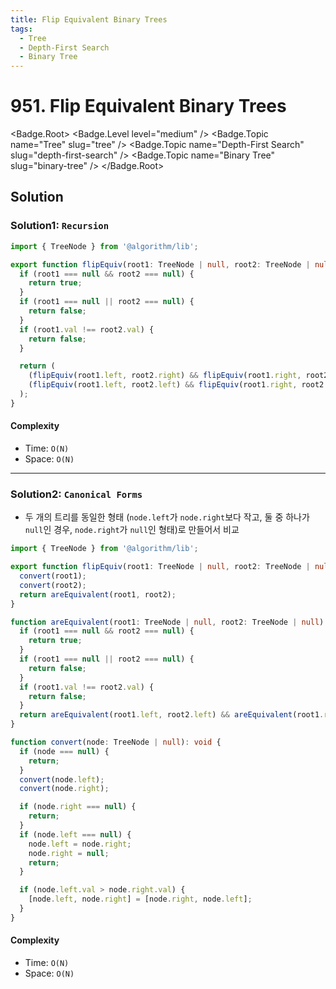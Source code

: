 ```yaml
---
title: Flip Equivalent Binary Trees
tags:
  - Tree
  - Depth-First Search
  - Binary Tree
---
```


# 951. Flip Equivalent Binary Trees

<Badge.Root>
  <Badge.Level level="medium" />
  <Badge.Topic name="Tree" slug="tree" />
  <Badge.Topic name="Depth-First Search" slug="depth-first-search" />
  <Badge.Topic name="Binary Tree" slug="binary-tree" />
</Badge.Root>

## Solution

### Solution1: `Recursion`

```typescript filename="solution.ts" copy
import { TreeNode } from '@algorithm/lib';

export function flipEquiv(root1: TreeNode | null, root2: TreeNode | null): boolean {
  if (root1 === null && root2 === null) {
    return true;
  }
  if (root1 === null || root2 === null) {
    return false;
  }
  if (root1.val !== root2.val) {
    return false;
  }

  return (
    (flipEquiv(root1.left, root2.right) && flipEquiv(root1.right, root2.left)) ||
    (flipEquiv(root1.left, root2.left) && flipEquiv(root1.right, root2.right))
  );
}
```

#### Complexity

- Time: `O(N)`
- Space: `O(N)`

---

### Solution2: `Canonical Forms`

- 두 개의 트리를 동일한 형태 (`node.left`가 `node.right`보다 작고, 둘 중 하나가 `null`인 경우, `node.right`가 `null`인 형태)로 만들어서 비교

```typescript filename="solution.ts" copy
import { TreeNode } from '@algorithm/lib';

export function flipEquiv(root1: TreeNode | null, root2: TreeNode | null): boolean {
  convert(root1);
  convert(root2);
  return areEquivalent(root1, root2);
}

function areEquivalent(root1: TreeNode | null, root2: TreeNode | null): boolean {
  if (root1 === null && root2 === null) {
    return true;
  }
  if (root1 === null || root2 === null) {
    return false;
  }
  if (root1.val !== root2.val) {
    return false;
  }
  return areEquivalent(root1.left, root2.left) && areEquivalent(root1.right, root2.right);
}

function convert(node: TreeNode | null): void {
  if (node === null) {
    return;
  }
  convert(node.left);
  convert(node.right);

  if (node.right === null) {
    return;
  }
  if (node.left === null) {
    node.left = node.right;
    node.right = null;
    return;
  }

  if (node.left.val > node.right.val) {
    [node.left, node.right] = [node.right, node.left];
  }
}
```

#### Complexity

- Time: `O(N)`
- Space: `O(N)`

<ProblemLink
  codingSite="leetcode"
  href="https://leetcode.com/problems/flip-equivalent-binary-trees"
  title="Flip Equivalent Binary Trees"
/>
